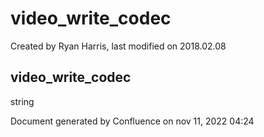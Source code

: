 
# video_write_codec 

 Created by  Ryan Harris, last modified on 2018.02.08

## video_write_codec

string

Document generated by Confluence on nov 11, 2022 04:24
